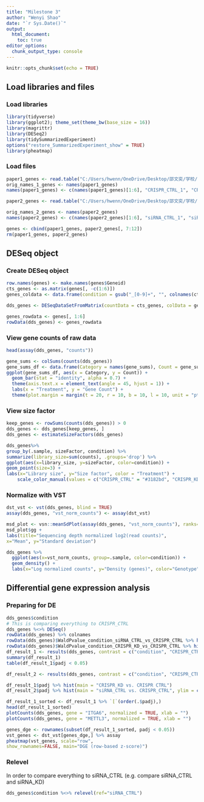 ```yaml
---
title: "Milestone 3"
author: "Wenyi Shao"
date: "`r Sys.Date()`"
output: 
  html_document: 
    toc: true
editor_options: 
  chunk_output_type: console
---
```


```r
knitr::opts_chunk$set(echo = TRUE)
```

## Load libraries and files

### Load libraries
```r
library(tidyverse)
library(ggplot2); theme_set(theme_bw(base_size = 16))
library(magrittr)
library(DESeq2)
library(tidySummarizedExperiment)
options("restore_SummarizedExperiment_show" = TRUE)
library(pheatmap)
```

### Load files
```r
paper1_genes <- read.table("C:/Users/hwenn/OneDrive/Desktop/邵文奕/学校/angsd/final project/paper1_counts.txt", header = TRUE)
orig_names_1_genes <- names(paper1_genes)
names(paper1_genes) <- c(names(paper1_genes)[1:6], "CRISPR_CTRL_1", "CRISPR_CTRL_2", "CRISPR_CTRL_3", "CRISPR_KD_1", "CRISPR_KD_2", "CRISPR_KD_3")

paper2_genes <- read.table("C:/Users/hwenn/OneDrive/Desktop/邵文奕/学校/angsd/final project/paper2_counts.txt", header = TRUE)

orig_names_2_genes <- names(paper2_genes)
names(paper2_genes) <- c(names(paper2_genes)[1:6], "siRNA_CTRL_1", "siRNA_CTRL_2", "siRNA_KD_1", "siRNA_KD_2", "siRNA_KD_3", "siRNA_KD_4")

genes <- cbind(paper1_genes, paper2_genes[, 7:12])
rm(paper1_genes, paper2_genes)
```

## DESeq object

### Create DESeq object
```r
row.names(genes) <- make.names(genes$Geneid)
cts_genes <- as.matrix(genes[, -c(1:6)])
genes_coldata <- data.frame(condition = gsub("_[0-9]+", "", colnames(cts_genes)), row.names = colnames(cts_genes))

dds_genes <- DESeqDataSetFromMatrix(countData = cts_genes, colData = genes_coldata, design = ~ condition)

genes_rowdata <- genes[, 1:6]
rowData(dds_genes) <- genes_rowdata
```

### View gene counts of raw data
```r
head(assay(dds_genes, "counts"))

gene_sums <- colSums(counts(dds_genes))
gene_sums_df <- data.frame(Category = names(gene_sums), Count = gene_sums)
ggplot(gene_sums_df, aes(x = Category, y = Count)) +
  geom_bar(stat = "identity", alpha = 0.7) +
  theme(axis.text.x = element_text(angle = 45, hjust = 1)) +
  labs(x = "Treatment", y = "Gene Count") +
  theme(plot.margin = margin(t = 20, r = 10, b = 10, l = 10, unit = "pt"))
```

### View size factor
```r
keep_genes <- rowSums(counts(dds_genes)) > 0
dds_genes <- dds_genes[keep_genes, ]
dds_genes <- estimateSizeFactors(dds_genes)

dds_genes%>%
group_by(.sample, sizeFactor, condition) %>%
summarize(library_size=sum(counts), .groups='drop') %>%
ggplot(aes(x=library_size, y=sizeFactor, color=condition)) +
geom_point(size=3) +
labs(x="Library size", y="Size factor", color = "Treatment") +
    scale_color_manual(values = c("CRISPR_CTRL" = "#3182bd", "CRISPR_KD" = "#9ecae1", "siRNA_CTRL" = "#c51b8a", "siRNA_KD" = "#fa9fb5"))
```

### Normalize with VST
```r
dst_vst <- vst(dds_genes, blind = TRUE)
assay(dds_genes, "vst_norm_counts") <- assay(dst_vst)

msd_plot <- vsn::meanSdPlot(assay(dds_genes, "vst_norm_counts"), ranks=FALSE, plot = FALSE)
msd_plot$gg +
labs(title="Sequencing depth normalized log2(read counts)",
x="Mean", y="Standard deviation")

dds_genes %>% 
  ggplot(aes(x=vst_norm_counts, group=.sample, color=condition)) + 
  geom_density() + 
  labs(x="Log normalized counts", y="Density (genes)", color="Genotype")
```

## Differential gene expression analysis

### Preparing for DE
```r
dds_genes$condition
# This is comparing everything to CRISPR_CTRL
dds_genes %<>% DESeq()
rowData(dds_genes) %>% colnames
rowData(dds_genes)$WaldPvalue_condition_siRNA_CTRL_vs_CRISPR_CTRL %>% hist(main = "siRNA_CTRL vs. CRISPR_CTRL", ylim = c(1, 10000))
rowData(dds_genes)$WaldPvalue_condition_CRISPR_KD_vs_CRISPR_CTRL %>% hist(main = "CRISPR_KD vs. CRISPR CTRL")
df_result_1 <- results(dds_genes, contrast = c("condition", "CRISPR_CTRL", "CRISPR_KD"), independentFiltering = TRUE, alpha = 0.05)
summary(df_result_1)
table(df_result_1$padj < 0.05)

df_result_2 <- results(dds_genes, contrast = c("condition", "CRISPR_CTRL", "siRNA_CTRL"), independentFiltering = TRUE, alpha = 0.05)
```

```r
df_result_1$padj %>% hist(main = "CRISPR_KD vs. CRISPR CTRL")
df_result_2$padj %>% hist(main = "siRNA_CTRL vs. CRISPR_CTRL", ylim = c(1, 10000))

df_result_1_sorted <- df_result_1 %>% `[`(order(.$padj),)
head(df_result_1_sorted)
plotCounts(dds_genes, gene = "ITGA6", normalized = TRUE, xlab = "")
plotCounts(dds_genes, gene = "METTL3", normalized = TRUE, xlab = "")

genes_dge <- rownames(subset(df_result_1_sorted, padj < 0.05))
vst_genes <- dst_vst[genes_dge,] %>% assay
pheatmap(vst_genes, scale="row",
show_rownames=FALSE, main="DGE (row-based z-score)")
```

### Relevel
In order to compare everything to siRNA_CTRL (e.g. compare siRNA_CTRL and siRNA_KD)
```r
dds_genes$condition %<>% relevel(ref="siRNA_CTRL")
```
